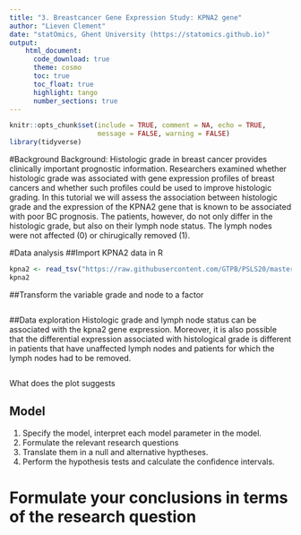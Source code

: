 ```yaml
---
title: "3. Breastcancer Gene Expression Study: KPNA2 gene"
author: "Lieven Clement"
date: "statOmics, Ghent University (https://statomics.github.io)"
output:
    html_document:
      code_download: true    
      theme: cosmo
      toc: true
      toc_float: true
      highlight: tango
      number_sections: true
---
```


```r
knitr::opts_chunk$set(include = TRUE, comment = NA, echo = TRUE,
                      message = FALSE, warning = FALSE)
library(tidyverse)
```

#Background
Background: Histologic grade in breast cancer provides clinically important prognostic information. Researchers examined whether histologic grade was associated with gene expression profiles of breast cancers and whether such profiles could be used to improve histologic grading. In this tutorial we will assess the association between histologic grade and the expression of the KPNA2 gene that is known to be associated with poor BC prognosis.
The patients, however, do not only differ in the histologic grade, but also on their lymph node status. 
The lymph nodes were not affected (0) or chirugically removed (1).


#Data analysis
##Import KPNA2 data in R
```r
kpna2 <- read_tsv("https://raw.githubusercontent.com/GTPB/PSLS20/master/data/kpna2.txt")
kpna2
```

##Transform the variable grade and node to a factor
```r

```

##Data exploration
Histologic grade and lymph node status can be associated with the kpna2 gene expression. Moreover, it is also possible that the differential expression associated with histological grade is different in patients that have unaffected lymph nodes and patients for which the lymph nodes had to be removed. 

```r

```

What does the plot suggests

## Model

1. Specify the model, interpret each model parameter in the model. 
2. Formulate the relevant research questions 
3. Translate them in a null and alternative hyptheses.  
4. Perform the hypothesis tests  and calculate the confidence intervals. 

# Formulate your conclusions in terms of the research question

